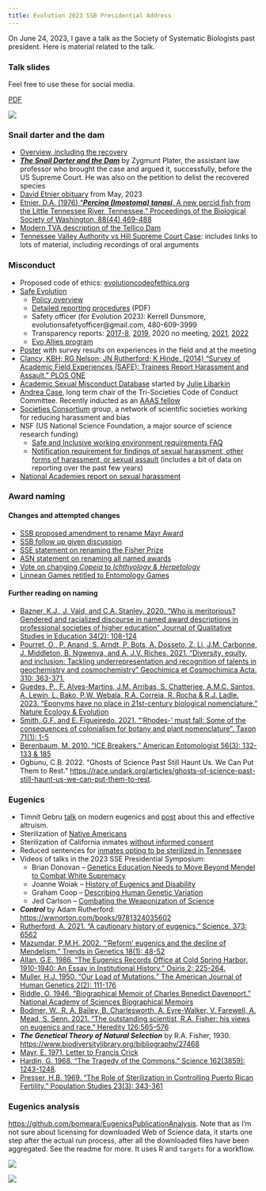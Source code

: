 ```yaml
---
title: Evolution 2023 SSB Presidential Address
---
```


On June 24, 2023, I gave a talk as the Society of Systematic Biologists past president. Here is material related to the talk. 

### Talk slides

Feel free to use these for social media.

[PDF](2023_SSB_Presidential_Address.pdf)

![](2023_SSB_Presidential_Address.gif){fig-alt="All the slides as a gif"}

### Snail darter and the dam

* [Overview, including the recovery](https://www.npr.org/2022/10/04/1126825745/snail-darter-endangered-species-list)
* [***The Snail Darter and the Dam***](https://yalebooks.yale.edu/book/9780300209419/the-snail-darter-and-the-dam/) by Zygmunt Plater, the assistant law professor who brought the case and argued it, successfully, before the US Supreme Court. He was also on the petition to delist the recovered species
* [David Etnier obituary](https://www.knoxnews.com/obituaries/kns058203) from May, 2023
* [Etnier, D.A. (1976) "***Percina (Imostoma) tanasi***, A new percid fish from the Little Tennessee River, Tennessee." Proceedings of the Biological Society of Washington, 88(44) 469-488](https://ia800205.us.archive.org/4/items/biostor-82093/biostor-82093.pdf)
* [Modern TVA description of the Tellico Dam](https://www.tva.com/about-tva/our-history/built-for-the-people/telling-the-story-of-tellico-it-s-complicated)
* [Tennessee Valley Authority vs Hill Supreme Court Case](https://www.oyez.org/cases/1977/76-1701): includes links to lots of material, including recordings of oral arguments


### Misconduct

* Proposed code of ethics: [evolutioncodeofethics.org](https://www.evolutioncodeofethics.org/)
* [Safe Evolution](https://www.evolutionmeetings.org/safe-evolution.html)
  * [Policy overview](https://www.evolutionmeetings.org/policies.html)
  * [Detailed reporting procedures](https://www.evolutionmeetings.org/uploads/4/8/8/0/48804503/reporting.pdf) (PDF)
  * Safety officer (for Evolution 2023): Kerrell Dunsmore, evolutionsafetyofficer@gmail.com, 480-609-3999
  * Transparency reports: [2017-8](https://www.evolutionmeetings.org/uploads/4/8/8/0/48804503/transparency_report.pdf), [2019](https://www.evolutionmeetings.org/uploads/4/8/8/0/48804503/transparency_report__2019.pdf), 2020 no meeting, [2021](https://www.evolutionmeetings.org/uploads/4/8/8/0/48804503/code_of_conduct_evolution_2021_transparency_report.pdf), [2022](https://www.evolutionmeetings.org/uploads/4/8/8/0/48804503/transparency_report_2022.pdf)
  * [Evo Allies program](https://www.evolutionsociety.org/news/display/2019/4/16/new-program-for-the-evolution-meetings-evo-allies/)
* [Poster](https://figshare.com/articles/poster/Unwelcome_behaviors_at_the_Evolution_meetings_Survey_results/8311595) with survey results on experiences in the field and at the meeting
* [Clancy, KBH; RG Nelson; JN Rutherford; K Hinde. (2014) "Survey of Academic Field Experiences (SAFE): Trainees Report Harassment and Assault." PLOS ONE](https://doi.org/10.1371/journal.pone.0102172)
* [Academic Sexual Misconduct Database](https://academic-sexual-misconduct-database.org/) started by [Julie Libarkin](https://geocognitionresearchlaboratory.com/personnel-in-the-grl/julie-libarkin/)
* [Andrea Case](https://andrealcase.weebly.com/), long term chair of the Tri-Societies Code of Conduct Committee. Recently inducted as an [AAAS fellow](https://msutoday.msu.edu/news/2023/msu-researchers-honored-achievements-science-society)
* [Societies Consortium](https://societiesconsortium.com/) group, a network of scientific societies working for reducing harassment and bias
* NSF (US National Science Foundation, a major source of science research funding)
  * [Safe and Inclusive working environment requirements FAQ](https://www.nsf.gov/pubs/2023/nsf23071/nsf23071.pdf)
  * [Notification requirement for findings of sexual harassment, other forms of harassment, or sexual assault](https://www.nsf.gov/od/oecr/term_and_condition.jsp) (includes a bit of data on reporting over the past few years)
* [National Academies report on sexual harassment](https://www.nationalacademies.org/our-work/sexual-harassment-in-academia)

### Award naming

#### Changes and attempted changes

* [SSB proposed amendment to rename Mayr Award](https://www.systbio.org/award-naming.html)
* [SSB follow up given discussion](https://www.systbio.org/award-naming-discussion.html)
* [SSE statement on renaming the Fisher Prize](https://www.evolutionsociety.org/news/display/2020/6/12/renaming-the-r-a-fisher-prize/)
* [ASN statement on renaming all named awards](https://amnat.org/announcements/named-awards.html)
* [Vote on changing *Copeia* to *Ichthyology & Herpetology*](http://www.ichthyologyandherpetology.org/blog/2020/6/29/motion-to-change-the-name-of-the-asih-journal)
* [Linnean Games retitled to Entomology Games](https://www.entsoc.org/entomological-society-america-renames-student-quiz-competition)

#### Further reading on naming

* [Bazner, K.J., J. Vaid, and C.A. Stanley. 2020. “Who is meritorious? Gendered and racialized discourse in named award descriptions in professional societies of higher education” Journal of Qualitative Studies in Education 34(2): 108-124](https://doi.org/10.1080/09518398.2020.1735559)
* [Pourret, O., P. Anand, S. Arndt, P. Bots, A. Dosseto, Z. Li, J.M. Carbonne, J. Middleton, B. Ngwenya, and A. J.V. Riches. 2021. “Diversity, equity, and inclusion: Tackling underrepresentation and recognition of talents in geochemistry and cosmochemistry” Geochimica et Cosmochimica Acta. 310: 363-371.](https://doi.org/10.1080/09518398.2020.1735559)
* [Guedes, P., F. Alves-Martins, J.M. Arribas, S. Chatterjee, A.M.C. Santos, A. Lewin, L. Bako, P.W. Webala, R.A. Correia, R. Rocha & R.J. Ladle. 2023. "Eponyms have no place in 21st-century biological nomenclature." Nature Ecology & Evolution](https://doi.org/10.1038/s41559-023-02022-y)
* [Smith, G.F. and E. Figueiredo. 2021. "'Rhodes-' must fall: Some of the consequences of colonialism for botany and plant nomenclature". Taxon 71(1): 1-5](https://doi.org/10.1002/tax.12598)
* [Berenbaum, M. 2010. "ICE Breakers." American Entomologist 56(3): 132-133 & 185](https://academic.oup.com/ae/article-pdf/56/3/132/18751595/ae56-0132.pdf)
* Ogbunu, C.B. 2022. "Ghosts of Science Past Still Haunt Us. We Can Put Them to Rest." <https://race.undark.org/articles/ghosts-of-science-past-still-haunt-us-we-can-put-them-to-rest>. 

### Eugenics 

* Timnit Gebru [talk](https://www.youtube.com/watch?v=P7XT4TWLzJw&ab_channel=NicolasPapernot) on modern eugenics and [post](https://www.linkedin.com/posts/timnit-gebru-7b3b407_effective-altruism-has-a-hostile-culture-activity-7029238726010552320-sYdU/?originalSubdomain=re) about this and effective altruism.
* Sterilization of [Native Americans](https://time.com/5737080/native-american-sterilization-history/)
* Sterilization of California inmates [without informed consent](https://revealnews.org/article/female-prison-inmates-sterilized-illegally-california-audit-confirms/)
* Reduced sentences for [inmates opting to be sterilized in Tennessee](https://www.washingtonpost.com/news/morning-mix/wp/2017/11/21/tenn-judge-reprimanded-for-offering-reduced-jail-time-in-exchange-for-sterilization/)
* Videos of talks in the 2023 SSE Presidential Symposium:
  * Brian Donovan – [Genetics Education Needs to Move Beyond Mendel to Combat White Supremacy](https://www.youtube.com/watch?v=fogrREQxAX4&list=PLnl_pi1g6UveUBQ63SaajGgRfEHsHkz7c&index=2&t=0s)
  * Joanne Woiak – [History of Eugenics and Disability](https://www.youtube.com/watch?v=fogrREQxAX4&list=PLnl_pi1g6UveUBQ63SaajGgRfEHsHkz7c&index=2&t=1818s)
  * Graham Coop – [Describing Human Genetic Variation](https://www.youtube.com/watch?v=fogrREQxAX4&list=PLnl_pi1g6UveUBQ63SaajGgRfEHsHkz7c&index=2&t=3670s)
  * Jed Carlson – [Combating the Weaponization of Science](https://www.youtube.com/watch?v=fogrREQxAX4&list=PLnl_pi1g6UveUBQ63SaajGgRfEHsHkz7c&index=2&t=5490s)
* ***Control*** by Adam Rutherford: <https://wwnorton.com/books/9781324035602>
* [Rutherford, A. 2021. "A cautionary history of eugenics." Science. 373: 6562](https://www.science.org/doi/10.1126/science.abm4415)
* [Mazumdar, P.M.H. 2002. "'Reform' eugenics and the decline of Mendelism." Trends in Genetics 18(1): 48-52](https://doi.org/10.1016/s0168-9525(01)02551-3)
* [Allan, G.E. 1986. "The Eugenics Records Office at Cold Spring Harbor, 1910-1940: An Essay in Institutional History." Osiris 2: 225-264.](https://www.jstor.org/stable/301835)
* [Muller, H.J. 1950. "Our Load of Mutations." The American Journal of Human Genetics 2(2): 111-176](https://www.ncbi.nlm.nih.gov/pmc/articles/PMC1716299/)
* [Riddle, O. 1946. "Biographical Memoir of Charles Benedict Davenport." National Academy of Sciences Biographical Memoirs](http://www.nasonline.org/publications/biographical-memoirs/memoir-pdfs/davenport-charles.pdf)
* [Bodmer, W.,  R. A. Bailey, B. Charlesworth,  A. Eyre-Walker, V. Farewell, A. Mead, S. Senn. 2021. "The outstanding scientist, R.A. Fisher: his views on eugenics and race." Heredity 126:565–576](https://doi.org/10.1038/s41437-020-00394-6)
* ***The Genetical Theory of Natural Selection*** by R.A. Fisher, 1930. <https://www.biodiversitylibrary.org/bibliography/27468>
* [Mayr, E. 1971. Letter to Francis Crick](https://collections.nlm.nih.gov/catalog/nlm:nlmuid-101584582X183-doc)
* [Hardin, G. 1968. "The Tragedy of the Commons." Science 162(3859): 1243-1248](https://www.jstor.org/stable/1724745).
* [Presser, H.B. 1969. "The Role of Sterilization in Controlling Puerto Rican Fertility." Population Studies 23(3): 343-361](https://www.jstor.org/stable/2172875)


### Eugenics analysis

<https://github.com/bomeara/EugenicsPublicationAnalysis>. Note that as I'm not sure about licensing for downloaded Web of Science data, it starts one step after the actual run process, after all the downloaded files have been aggregated. See the readme for more. It uses R and `targets` for a workflow.

![](network.gif){fig-alt="Coauthorship network over time"}

![](waffle_grid.gif){fig-alt="Authors publishing in both journals"}



